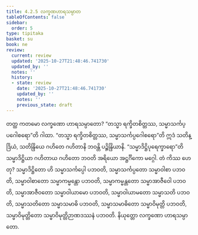 ```yaml
---
title: 4.2.5 လက္ခဏဟာရသမ္ပာတ
tableOfContents: false
sidebar:
  order: 5
type: tipitaka
basket: su
book: ne
review:
  current: review
  updated: '2025-10-27T21:48:46.741730'
  updated_by: ''
  notes: ''
  history:
  - state: review
    date: '2025-10-27T21:48:46.741730'
    updated_by: ''
    notes: ''
    previous_state: draft
---
```



<ReviewStatus review={frontmatter.review} showDetails={true} />

<HypothesisAnnotation frontmatter={frontmatter} />

<DynamicBreadcrumb />

<Division number="67" book="ne" e="ch" v="27" p="86">

<Paragraph number="503" book="ne">
တတ္ထ ကတမော လက္ခဏော ဟာရသမ္ပာတော?
</Paragraph>

<Paragraph number="504" book="ne">
“တသ္မာ ရက္ခိတစိတ္တဿ, သမ္မာသင်္ကပ္ပဂေါစရော”တိ ဂါထာ. “တသ္မာ ရက္ခိတစိတ္တဿ, သမ္မာသင်္ကပ္ပဂေါစရော”တိ ဣဒံ သတိန္ဒြိယံ, သတိန္ဒြိယေ ဂဟိတေ ဂဟိတာနိ ဘဝန္တိ ပဉ္စိန္ဒြိယာနိ. “သမ္မာဒိဋ္ဌိပုရေက္ခာရော”တိ သမ္မာဒိဋ္ဌိယာ ဂဟိတာယ ဂဟိတော ဘဝတိ အရိယော အဋ္ဌင်္ဂိကော မဂ္ဂေါ. တံ ကိဿ ဟေတု? သမ္မာဒိဋ္ဌိတော ဟိ သမ္မာသင်္ကပ္ပေါ ပဘဝတိ, သမ္မာသင်္ကပ္ပတော သမ္မာဝါစာ ပဘဝတိ, သမ္မာဝါစာတော သမ္မာကမ္မန္တော ပဘဝတိ, သမ္မာကမ္မန္တတော သမ္မာအာဇီဝေါ ပဘဝတိ, သမ္မာအာဇီဝတော သမ္မာဝါယာမော ပဘဝတိ, သမ္မာဝါယာမတော သမ္မာသတိ ပဘဝတိ, သမ္မာသတိတော သမ္မာသမာဓိ ပဘဝတိ, သမ္မာသမာဓိတော သမ္မာဝိမုတ္တိ ပဘဝတိ, သမ္မာဝိမုတ္တိတော သမ္မာဝိမုတ္တိဉာဏဒဿနံ ပဘဝတိ.

</Paragraph>
</Division>

<Paragraph number="505" type="center" book="ne">
နိယုတ္တော လက္ခဏော ဟာရသမ္ပာတော.
</Paragraph>